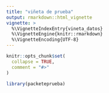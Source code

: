 ```yaml
---
title: "viñeta de prueba"
output: rmarkdown::html_vignette
vignette: >
  %\VignetteIndexEntry{vineta_datos}
  %\VignetteEngine{knitr::rmarkdown}
  %\VignetteEncoding{UTF-8}
---
```


```r
knitr::opts_chunk$set(
  collapse = TRUE,
  comment = "#>"
)
```

```r
library(packeteprueba)
```
